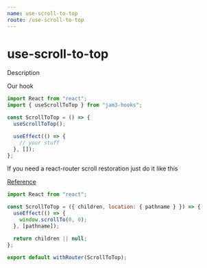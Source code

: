 ```yaml
---
name: use-scroll-to-top
route: /use-scroll-to-top
---
```


# use-scroll-to-top

Description

Our hook

```jsx
import React from "react";
import { useScrollToTop } from "jam3-hooks";

const ScrollToTop = () => {
  useScrollToTop();

  useEffect(() => {
    // your stuff
  }, []);
};
```

If you need a react-router scroll restoration just do it like this

[Reference](https://github.com/ReactTraining/react-router/blob/master/packages/react-router-dom/docs/guides/scroll-restoration.md)

```jsx
import React from "react";

const ScrollToTop = ({ children, location: { pathname } }) => {
  useEffect(() => {
    window.scrollTo(0, 0);
  }, [pathname]);

  return children || null;
};

export default withRouter(ScrollToTop);
```
